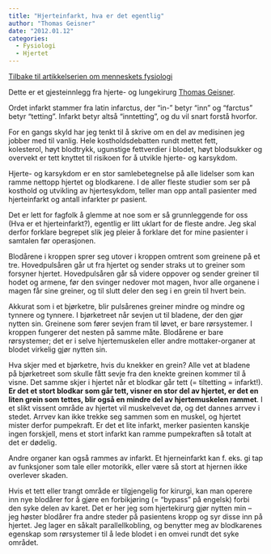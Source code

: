 ```yaml
---
title: "Hjerteinfarkt, hva er det egentlig"
author: "Thomas Geisner"
date: "2012.01.12"
categories: 
  - Fysiologi
  - Hjertet
---
```


[Tilbake til artikkelserien om menneskets fysiologi](../../fysiologi.html)

Dette er et gjesteinnlegg fra hjerte- og lungekirurg [Thomas Geisner](http://www.tgeisner.com).

Ordet infarkt stammer fra latin infarctus, der “in-” betyr “inn” og “farctus” betyr “tetting”. Infarkt betyr altså “inntetting”, og du vil snart forstå hvorfor.

For en gangs skyld har jeg tenkt til å skrive om en del av medisinen jeg jobber med til vanlig. Hele kostholdsdebatten rundt mettet fett, kolesterol, høyt blodtrykk, ugunstige fettverdier i blodet, høyt blodsukker og overvekt er tett knyttet til risikoen for å utvikle hjerte- og karsykdom.

Hjerte- og karsykdom er en stor samlebetegnelse på alle lidelser som kan ramme nettopp hjertet og blodkarene. I de aller fleste studier som ser på kosthold og utvikling av hjertesykdom, teller man opp antall pasienter med hjerteinfarkt og antall infarkter pr pasient.

Det er lett for fagfolk å glemme at noe som er så grunnleggende for oss (Hva er et hjerteinfarkt?), egentlig er litt uklart for de fleste andre. Jeg skal derfor forklare begrepet slik jeg pleier å forklare det for mine pasienter i samtalen før operasjonen.

Blodårene i kroppen sprer seg utover i kroppen omtrent som greinene på et tre. Hovedpulsåren går ut fra hjertet og sender straks ut to greiner som forsyner hjertet. Hovedpulsåren går så videre oppover og sender greiner til hodet og armene, før den svinger nedover mot magen, hvor alle organene i magen får sine greiner, og til slutt deler den seg i en grein til hvert bein.

Akkurat som i et bjørketre, blir pulsårenes greiner mindre og mindre og tynnere og tynnere. I bjørketreet når sevjen ut til bladene, der den gjør nytten sin. Greinene som fører sevjen fram til løvet, er bare rørsystemer. I kroppen fungerer det nesten på samme måte. Blodårene er bare rørsystemer; det er i selve hjertemuskelen eller andre mottaker-organer at blodet virkelig gjør nytten sin.

Hva skjer med et bjørketre, hvis du knekker en grein? Alle vet at bladene på bjørketreet som skulle fått sevje fra den knekte greinen kommer til å visne. Det samme skjer i hjertet når et blodkar går tett (= tiltetting = infarkt!). **Er det et stort blodkar som går tett, visner en stor del av hjertet, er det en liten grein som tettes, blir også en mindre del av hjertemuskelen rammet**. I et slikt vissent område av hjertet vil muskelvevet dø, og det dannes arrvev i stedet. Arrvev kan ikke trekke seg sammen som en muskel, og hjertet mister derfor pumpekraft. Er det et lite infarkt, merker pasienten kanskje ingen forskjell, mens et stort infarkt kan ramme pumpekraften så totalt at det er dødelig.

Andre organer kan også rammes av infarkt. Et hjerneinfarkt kan f. eks. gi tap av funksjoner som tale eller motorikk, eller være så stort at hjernen ikke overlever skaden.

Hvis et tett eller trangt område er tilgjengelig for kirurgi, kan man operere inn nye blodårer for å gjøre en forbikjøring (= “bypass” på engelsk) forbi den syke delen av karet. Det er her jeg som hjertekirurg gjør nytten min – jeg høster blodårer fra andre steder på pasientens kropp og syr disse inn på hjertet. Jeg lager en såkalt parallellkobling, og benytter meg av blodkarenes egenskap som rørsystemer til å lede blodet i en omvei rundt det syke området.
